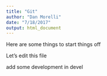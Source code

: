 ```yaml
---
title: "Git"
author: "Dan Morelli"
date: "7/18/2017"
output: html_document
---
```


Here are some things to start things off

Let's edit this file

add some development in devel